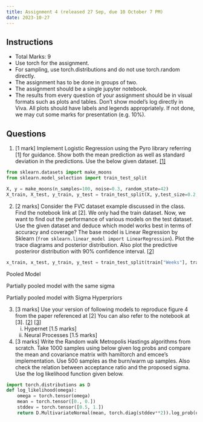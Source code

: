 ```yaml
---
title: Assignment 4 (released 27 Sep, due 10 October 7 PM)
date: 2023-10-27
---
```


## Instructions

- Total Marks: 9
- Use torch for the assignment.
- For sampling, use torch.distributions and do not use torch.random directly.
- The assignment has to be done in groups of two.
- The assignment should be a single jupyter notebook. 
- The results from every question of your assignment should be in visual formats such as plots and tables. Don't show model's log directly in Viva. All plots should have labels and legends appropriately. If not done, we may cut some marks for presentation (e.g. 10%).

## Questions 

1. [1 mark] Implement Logistic Regression using the Pyro library referring [1] for guidance. Show both the mean prediction as well as standard deviation in the predictions. Use the below given dataset.
[[1]](https://docs.pyro.ai/en/stable/)
```py
from sklearn.datasets import make_moons
from sklearn.model_selection import train_test_split

X, y = make_moons(n_samples=100, noise=0.3, random_state=42)
X_train, X_test, y_train, y_test = train_test_split(X, y,test_size=0.2, random_state=42)
```
2. [2 marks] Consider the FVC dataset example discussed in the class. Find the notebook link at [2]. We only had the train dataset. Now, we want to find out the performance of various models on the test dataset. Use the given dataset and deduce which model works best in terms of accuracy and coverage? The base model is Linear Regression by Sklearn (```from sklearn.linear_model import LinearRegression```). Plot the trace diagrams and posterior distribution. Also plot the predictive posteriror distribution with 90% confidence interval. 
[[2]](https://github.com/nipunbatra/pml-teaching/blob/master/notebooks/hierarchical_lr_numpyro.ipynb)
```py
x_train, x_test, y_train, y_test = train_test_split(train["Weeks"], train['FVC'], train_size = 0.8, random_state = 0)
```
Pooled Model
\textbf{Pooled:}
\begin{align*}
\alpha &\sim \mathcal{N}(0, 500) \\
\beta &\sim \mathcal{N}(0, 500) \\
\sigma &\sim \text{HalfNormal}(100)
\end{align*}

Partially pooled model with the same sigma
\textbf{Partially pooled (with same sigma):}
\begin{align*}
\mu_\alpha &\sim \mathcal{N}(0, 500) \\
\sigma_\alpha &\sim \text{HalfNormal}(100) \\
\mu_\beta &\sim \mathcal{N}(0, 3) \\
\sigma_\beta &\sim \text{HalfNormal}(3) \\
\alpha_i &\sim \mathcal{N}(\mu_\alpha, \sigma_\alpha) \\
\beta_i &\sim \mathcal{N}(\mu_\beta, \sigma_\beta) \\
\sigma &\sim \text{HalfNormal}(100)
\end{align*}

Partially pooled model with Sigma Hyperpriors
\textbf{Partially pooled with sigma hyperpriors:}
\begin{align*}
\mu_\alpha &\sim \mathcal{N}(0, 500) \\
\sigma_\alpha &\sim \text{HalfNormal}(100) \\
\mu_\beta &\sim \mathcal{N}(0, 3) \\
\sigma_\beta &\sim \text{HalfNormal}(3) \\
\alpha_i &\sim \mathcal{N}(\mu_\alpha, \sigma_\alpha) \\
\beta_i &\sim \mathcal{N}(\mu_\beta, \sigma_\beta) \\
\mu_\sigma &\sim \mathcal{N}(0, 10) \\
\sigma_\sigma &\sim \text{HalfNormal}(30) \\
\gamma_\sigma &\sim \text{LogNormal}(\mu_\sigma, \sigma_\sigma) \\
\sigma_i &\sim \text{HalfNormal}(\gamma_\sigma)
\end{align*}

3. [3 marks] Use your version of following models to reproduce figure 4 from the paper referenced at [2] You can also refer to the notebook at [3].
[[2]](http://proceedings.mlr.press/v80/garnelo18a/garnelo18a.pdf)
[[3]](https://colab.research.google.com/drive/1i8gMWybkVhF66hqbjrSkbkMo54dIOJsx)
    i. Hypernet [1.5 marks]
    ii. Neural Processes [1.5 marks]

4. [3 marks] Write the Random walk Metropolis Hastings algorithms from scratch. Take 1000 samples using below given log probs and compare the mean and covariance matrix with hamiltorch and emcee’s implementation. Use 500 samples as the burn/warm up samples. Also check the relation between acceptance ratio and the proposed sigma. Use the log likelihood function given below. 

```py
import torch.distributions as D
def log_likelihood(omega):
    omega = torch.tensor(omega)
    mean = torch.tensor([0., 0.])
    stddev = torch.tensor([0.5, 1.])
    return D.MultivariateNormal(mean, torch.diag(stddev**2)).log_prob(omega).sum()
```
